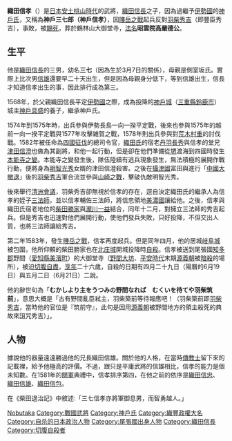 {{日本武士
|名稱= 織田信孝
|圖片名稱= 神戸信孝.jpg
|圖片大小= 
|圖片說明= 
|時代= [[戰國時代_(日本)|戰國時代]] - [[安土桃山時代|安土桃山時代]]
|出生日期= 永禄元年4月4日（1558年4月22日）
|出生地點= 
|逝世日期= 天正11年（1583年）
|逝世地點= 
|假名= 
|羅馬字= 
|幼名= 
|改名= 神戸三七郎 → 信孝 → 織田信孝
|别名=通称：三七、三七郎、三七信孝 
|諡号= 
|神号= 
|戒名= 昭雲院殿高厳徳公
龍厳徳公大禅定門
|洗禮名= 
|墓所= 愛知県知多郡美浜町大御堂寺
三重県亀山市関町福蔵寺
|朝廷官位= 従五位下侍従
|幕府職位= 
|主君=織田信長→信忠→秀信
|藩= 
|氏族= 織田氏→神戸氏→織田氏
|父母=父：織田信長、母：坂氏
|養父= [[神戶具盛|神戶具盛]]（友盛）、[[三好康長|三好康長]]
|養母= 
|兄弟=[[織田信忠|織田信忠]]、北畠具豊（信雄）、[[羽柴秀勝|羽柴秀勝]]、[[織田勝長|織田勝長]]、信秀、信高、信吉、信貞、信好、長次、[[織田信正|織田信正]]、ほか
異父同母兄：小島兵部少輔
義弟：神戸政房  
|姐妹= 
|正室= 鈴与姫（神戸具盛の娘）
|側室= 
|嗣子= 男児、賢子（織田信衡室）
|嗣女= 
|養子= 
|養女= 
}}
{{japanese|japanese=織田 信孝|kana=おだ のぶたか|romaji=Oda Nobutaka}}

'''織田信孝'''（{{bd|1558年||1583年||Oda, Nobutaka}}）是[[日本|日本]][[安土桃山時代|安土桃山時代]]的武將，[[織田信長|織田信長]]之子，因為過繼予[[伊勢國|伊勢國]]的[[神戶氏|神戶氏]]，又稱為'''神戶三七郎（神戶信孝）'''，因[[賤岳之戰|賤岳之戰]]起兵反對[[羽柴秀吉|羽柴秀吉]]（即豐臣秀吉），事敗，被[[賜死|賜死]]，葬於鶴林山大御堂寺，[[法名|法名]]'''昭雲院高嚴德公'''。

== 生平 ==
他是[[織田信長|織田信長]]的三男，幼名'''三七'''（因為生於3月7日的關係），母親是側室坂氏。實際上比次男[[織田信雄|信雄]]還要早二十天出生，但是因為母親身分低下，等到信雄出生，信長才知道信孝出生的事，因此排行成為第三。

1568年，於父親織田信長平定[[伊勢國|伊勢國]]之際，成為投降的[[神戶城|神戶城]]（[[三重縣|三重縣]][[鈴鹿市|鈴鹿市]]）城主[[神戶具盛|神戶具盛]]的養子，繼承神戶氏。

1574年到1575年時，出兵參與伊勢長島一向一揆平定戰，後來也參與1575年的越前一向一揆平定戰與1577年攻擊雑賀之戰，1578年則出兵參與對[[荒木村重|荒木村重]]的討伐戰。1582年被任命為[[四國征伐|四國征伐]]的總司令官，[[織田氏|織田氏]]的宿老[[丹羽長秀|丹羽長秀]]與信孝的堂兄[[津田信澄|津田信澄]]也做為其副將，和他一起行動，但是卻在他們準備從[[堺|堺]]渡海到四國時發生[[本能寺之變|本能寺之變]]。本能寺之變發生後，隊伍陸續有逃兵現象發生，無法積極的展開作戰行動，便將身為[[明智光秀|明智光秀]]女婿的津田信澄殺害。之後在[[攝津國|攝津國]]富田與進行「[[中國大撤退|中國大撤退]]」後的[[羽柴秀吉|羽柴秀吉]]軍合流並參與[[山崎之戰|山崎之戰]]，擊破仇敵明智光秀。

後來舉行[[清洲會議|清洲會議]]，羽柴秀吉卻無視於信孝的存在，逕自決定織田氏的繼承人為信孝的姪子[[織田秀信|三法師]]，並以信孝輔佐三法師，將信忠領地[[美濃國|美濃國]]讓給他。之後，信孝與織田氏宿老地位的[[柴田勝家|柴田勝家]]與[[瀧川一益|瀧川一益]]結合，同年十二月，對擁立三法師的秀吉起兵。但是秀吉也迅速對他們展開行動，使他們發兵失敗，只好投降，不但交出人質，也將三法師讓給秀吉。

第二年1583年，發生[[賤岳之戰|賤岳之戰]]，信孝再度起兵。但是同年四月，他的居城[[岐阜城|岐阜城]]被包圍，他所仰賴的柴田勝家也在[[北庄城|北庄城]]開城投降時[[自殺|自殺]]。信孝被送到尾張國[[知多郡|知多郡]]野間（[[愛知縣|愛知縣]][[美濱町_(愛知縣)|美濱町]]）的大御堂寺（[[野間大坊|野間大坊]]、[[平安時代|平安時代]]末期[[源義朝|源義朝]]被[[暗殺|暗殺]]的場所），被迫[[切腹|切腹]][[自盡|自盡]]，[[享年|享年]]二十六歲，自殺的日期有四月二十九日（陽曆的6月19日）與五月二日（6月21日）二說。

他的辭世句為「'''むかしより主をうつみの野間なれば　むくいを待てや羽柴筑前'''」，意思大概是「古有野間亂臣弒主，羽柴築前等待報應吧！（羽柴築前即[[羽柴秀吉|羽柴秀吉]]，當時他的官位是『筑前守』，此句是因用[[源義朝|源義朝]]被野間地方的領主殺死的典故來詛咒秀吉）」。

==人物==
據說他的器量遠遠勝過他的兄長織田信雄。關於他的人格，在當時[[傳教士|傳教士]]留下來的記載裡，給予他極高的評價。不過，跟只是平庸武將的信雄相比，信孝的能力是個未知數。在1581年的{{tsl|ja|京都御馬揃え|京都御馬揃}}[[閱軍|閱軍]]典禮中，信孝排序第四，在他之前的依序是[[織田信忠|織田信忠]]、[[織田信雄|織田信雄]]、[[織田信包|織田信包]]。

在《柴田退治記》中敘述:「三七信孝亦將軍御息男，而智勇越人。」

{{織田政權}}
{{DEFAULTSORT:Oda, Nobutaka}}
[[Category:勝幡織田氏|Nobutaka]]
[[Category:戰國武將|Category:戰國武將]]
[[Category:神戶氏|Category:神戶氏]]
[[Category:織豐政權大名|Category:織豐政權大名]]
[[Category:自杀的日本政治人物|Category:自杀的日本政治人物]]
[[Category:尾張國出身人物|Category:尾張國出身人物]]
[[Category:織田信長|Category:織田信長]]
[[Category:切腹自殺者|Category:切腹自殺者]]